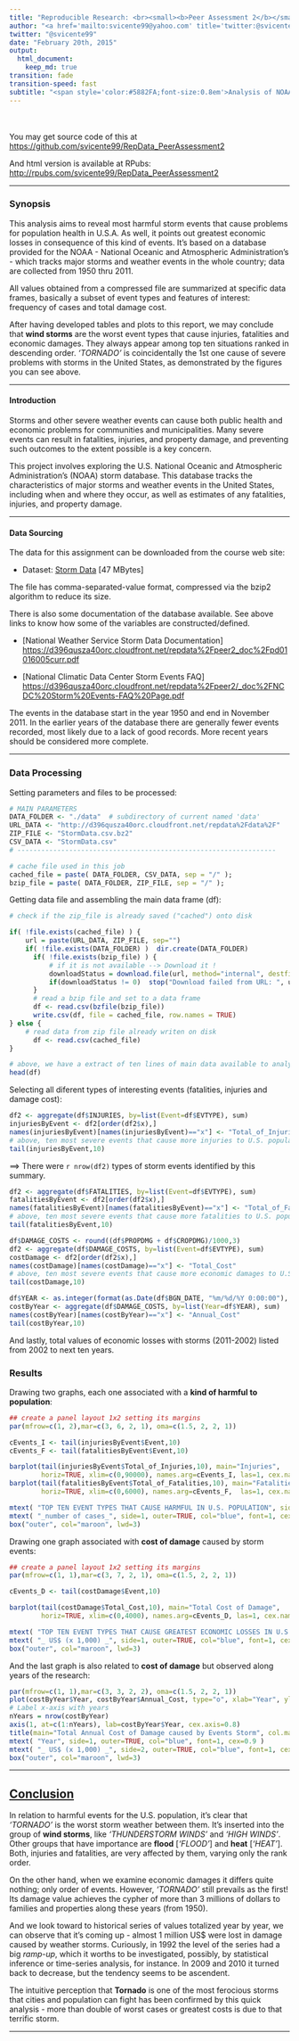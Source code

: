 ```yaml
---
title: "Reproducible Research: <br><small><b>Peer Assessment 2</b></small>"
author: "<a href='mailto:svicente99@yahoo.com' title='twitter:@svicente99'>Sergio Vicente</a>"
twitter: "@svicente99"
date: "February 20th, 2015"
output: 
  html_document:
    keep_md: true
transition: fade
transition-speed: fast
subtitle: "<span style='color:#5882FA;font-size:0.8em'>Analysis of NOAA Storm Database - severity and harmfull consequences to population health</span>" 
---
```


<br><br>
You may get source code of this at <https://github.com/svicente99/RepData_PeerAssessment2> 

And html version is available at RPubs: <http://rpubs.com/svicente99/RepData_PeerAssessment2>

* * * *

### Synopsis

This analysis aims to reveal most harmful storm events that cause problems for population health in U.S.A. As well, it points out greatest economic losses in consequence of this kind of events.
It's based on a database provided for the NOAA - National Oceanic and Atmospheric Administration's - which tracks major storms and weather events in the whole country; data are collected from 1950 thru 2011.

All values obtained from a compressed file are summarized at specific data frames, basically a subset of event types and features of interest: frequency of cases and total damage cost.

After having developed tables and plots to this report, we may conclude that **wind storms** are the worst event types that cause injuries, fatalities and economic damages. They always appear among top ten situations ranked in descending order. _'TORNADO'_ is coincidentally the 1st one cause of severe problems with storms in the United States, as demonstrated by the figures you can see above.

------------

#### Introduction

Storms and other severe weather events can cause both public health and economic problems for communities and municipalities. Many severe events can result in fatalities, injuries, and property damage, and preventing such outcomes to the extent possible is a key concern.

This project involves exploring the U.S. National Oceanic and Atmospheric Administration's (NOAA) storm database. This database tracks the characteristics of major storms and weather events in the United States, including when and where they occur, as well as estimates of any fatalities, injuries, and property damage.

---------

#### Data Sourcing

The data for this assignment can be downloaded from the course web site:

* Dataset: <a href="https://d396qusza40orc.cloudfront.net/repdata%2Fdata%2FStormData.csv.bz2">Storm Data</a> [47 MBytes]

The file has comma-separated-value format, compressed via the bzip2 algorithm to reduce its size. 

There is also some documentation of the database available. See above links to know how some of the variables are constructed/defined.

* [National Weather Service Storm Data Documentation]
    <https://d396qusza40orc.cloudfront.net/repdata%2Fpeer2_doc%2Fpd01016005curr.pdf>

* [National Climatic Data Center Storm Events FAQ]
    <https://d396qusza40orc.cloudfront.net/repdata%2Fpeer2/_doc%2FNCDC%20Storm%20Events-FAQ%20Page.pdf>

The events in the database start in the year 1950 and end in November 2011. In the earlier years of the database there are generally fewer events recorded, most likely due to a lack of good records. More recent years should be considered more complete.

---------

### Data Processing

Setting parameters and files to be processed:

```r

# MAIN PARAMETERS
DATA_FOLDER <- "./data"  # subdirectory of current named 'data'
URL_DATA <- "http://d396qusza40orc.cloudfront.net/repdata%2Fdata%2F"
ZIP_FILE <- "StormData.csv.bz2"
CSV_DATA <- "StormData.csv"
# -----------------------------------------------------------------

# cache file used in this job
cached_file = paste( DATA_FOLDER, CSV_DATA, sep = "/" );
bzip_file = paste( DATA_FOLDER, ZIP_FILE, sep = "/" );

```

Getting data file and assembling the main data frame (df):

```r

# check if the zip_file is already saved ("cached") onto disk

if( !file.exists(cached_file) ) {
    url = paste(URL_DATA, ZIP_FILE, sep="")
    if( !file.exists(DATA_FOLDER) )  dir.create(DATA_FOLDER)
	  if( !file.exists(bzip_file) ) { 
		  # if it is not available --> Download it !
		  downloadStatus = download.file(url, method="internal", destfile=bzip_file)
	      if(downloadStatus != 0)  stop("Download failed from URL: ", url)
	  }
	  # read a bzip file and set to a data frame
	  df <- read.csv(bzfile(bzip_file))
	  write.csv(df, file = cached_file, row.names = TRUE)
} else {
    # read data from zip file already writen on disk
	  df <- read.csv(cached_file)
}

# above, we have a extract of ten lines of main data available to analyse
head(df)
```

Selecting all diferent types of interesting events (fatalities, injuries and damage cost):

```r
df2 <- aggregate(df$INJURIES, by=list(Event=df$EVTYPE), sum)
injuriesByEvent <- df2[order(df2$x),]
names(injuriesByEvent)[names(injuriesByEvent)=="x"] <- "Total_of_Injuries"
# above, ten most severe events that cause more injuries to U.S. population 
tail(injuriesByEvent,10)
```

==> There were `r nrow(df2)` types of storm events identified by this summary.

```r
df2 <- aggregate(df$FATALITIES, by=list(Event=df$EVTYPE), sum)
fatalitiesByEvent <- df2[order(df2$x),]
names(fatalitiesByEvent)[names(fatalitiesByEvent)=="x"] <- "Total_of_Fatalities"
# above, ten most severe events that cause more fatalities to U.S. population 
tail(fatalitiesByEvent,10)
```

```r
df$DAMAGE_COSTS <- round((df$PROPDMG + df$CROPDMG)/1000,3)
df2 <- aggregate(df$DAMAGE_COSTS, by=list(Event=df$EVTYPE), sum)
costDamage <- df2[order(df2$x),]
names(costDamage)[names(costDamage)=="x"] <- "Total_Cost"
# above, ten most severe events that cause more economic damages to U.S. population 
tail(costDamage,10)
```

```r
df$YEAR <- as.integer(format(as.Date(df$BGN_DATE, "%m/%d/%Y 0:00:00"), "%Y"))
costByYear <- aggregate(df$DAMAGE_COSTS, by=list(Year=df$YEAR), sum)
names(costByYear)[names(costByYear)=="x"] <- "Annual_Cost"
tail(costByYear,10)
```

And lastly, total values of economic losses with storms (2011-2002) listed from 2002 to next ten years.

### Results

Drawing two graphs, each one associated with a **kind of harmful to population**:

```r

## create a panel layout 1x2 setting its margins
par(mfrow=c(1, 2),mar=c(3, 6, 2, 1), oma=c(1.5, 2, 2, 1))													

cEvents_I <- tail(injuriesByEvent$Event,10)
cEvents_F <- tail(fatalitiesByEvent$Event,10)

barplot(tail(injuriesByEvent$Total_of_Injuries,10), main="Injuries", 
        horiz=TRUE, xlim=c(0,90000), names.arg=cEvents_I, las=1, cex.names=0.7)
barplot(tail(fatalitiesByEvent$Total_of_Fatalities,10), main="Fatalities", 
        horiz=TRUE, xlim=c(0,6000), names.arg=cEvents_F,  las=1, cex.names=0.7)

mtext( "TOP TEN EVENT TYPES THAT CAUSE HARMFUL IN U.S. POPULATION", side=3, outer=TRUE, col="blue", font=2, cex=1.15 )  
mtext( "_number of cases_", side=1, outer=TRUE, col="blue", font=1, cex=0.9 )  
box("outer", col="maroon", lwd=3) 

```


Drawing one graph associated with **cost of damage** caused by storm events:

```r

## create a panel layout 1x2 setting its margins
par(mfrow=c(1, 1),mar=c(3, 7, 2, 1), oma=c(1.5, 2, 2, 1))  												

cEvents_D <- tail(costDamage$Event,10)

barplot(tail(costDamage$Total_Cost,10), main="Total Cost of Damage", 
        horiz=TRUE, xlim=c(0,4000), names.arg=cEvents_D, las=1, cex.names=0.7)

mtext( "TOP TEN EVENT TYPES THAT CAUSE GREATEST ECONOMIC LOSSES IN U.S. POPULATION", side=3,   outer=TRUE, col="blue", font=2, cex=1.0 )  
mtext( "_ US$ (x 1,000) _", side=1, outer=TRUE, col="blue", font=1, cex=0.9 )  
box("outer", col="maroon", lwd=3) 

```


And the last graph is also related to **cost of damage** but observed along years of the research:

```r

par(mfrow=c(1, 1),mar=c(3, 3, 2, 2), oma=c(1.5, 2, 2, 1))    											
plot(costByYear$Year, costByYear$Annual_Cost, type="o", xlab="Year", ylab="US$ x 1,000")
# Label x-axis with years
nYears = nrow(costByYear)
axis(1, at=c(1:nYears), lab=costByYear$Year, cex.axis=0.8)
title(main="Total Annual Cost of Damage caused by Events Storm", col.main="blue", font.main=4)
mtext( "Year", side=1, outer=TRUE, col="blue", font=1, cex=0.9 )  
mtext( "_ US$ (x 1,000) _", side=2, outer=TRUE, col="blue", font=1, cex=0.8 )  
box("outer", col="maroon", lwd=3) 

```

* * * *

## <u>Conclusion</u>

In relation to harmful events for the U.S. population, it's clear that _'TORNADO'_ is the worst storm weather between them. It's inserted into the group of **wind storms**, like _'THUNDERSTORM WINDS'_ and _'HIGH WINDS'_. Other groups that have importance are **flood** [_'FLOOD'_] and **heat** [_'HEAT'_]. Both, injuries and fatalities, are very affected by them, varying only the rank order.

On the other hand, when we examine economic damages it differs quite nothing; only order of events. However, _'TORNADO'_ still prevails as the first! Its damage value achieves the cypher of more than 3 millions of dollars to families and properties along these years (from 1950). 

And we look toward to historical series of values totalized year by year, we can observe that it's coming up - almost 1 million US$ were lost in damage caused by weather storms. Curiously, in 1992 the level of the series had a big _ramp-up_, which it worths to be investigated, possibly, by statistical inference or time-series analysis, for instance. In 2009 and 2010 it turned back to decrease, but the tendency seems to be ascendent.

The intuitive perception that **Tornado** is one of the most ferocious storms that cities and population can fight has been confirmed by this quick analysis - more than double of worst cases or greatest costs is due to that terrific storm.

* * * *
